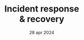 ---
draft: false
date: "28 apr 2024"
title: "Incident response <br> & recovery"
short_description: "Always predictive acquisition and retention. Acquire new and repeat customers across."
image: "/assets/imgs/icon/icon-s-29.png"
meta:
  meta_title: "Incident response & recovery"
  meta_description: "Incident response & recovery description"
---